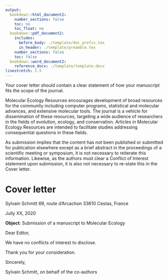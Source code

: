 ```yaml
---
output:
  bookdown::html_document2:
    number_sections: false
    toc: no
    toc_float: no
  bookdown::pdf_document2:
    includes:
      before_body: ./template/doc_prefix.tex
      in_header: ./template/preamble.tex
    number_sections: false
    toc: false
  bookdown::word_document2:
    reference_docx: ./template/template.docx
linestretch: 1.5
---
```


Your cover letter should contain a clear statement of how your manuscript fits the scope of the journal.

Molecular Ecology Resources encourages development of broad resources for the community including computer programs, statistical and molecular advances, and extensive molecular tools.  The journal is a vehicle for dissemination of these resources, targeting a wide audience of researchers in the fields of evolution, ecology, and conservation.  Articles in Molecular Ecology Resources are intended to facilitate studies addressing consequential questions in these fields. 

As submission implies that the content has not been published or submitted for publication elsewhere except as a brief abstract in the proceedings of a scientific meeting or symposium, it is not necessary to reiterate this information.  Likewise, as the authors must clear a Conflict of Interest statement upon submission, it is also not necessary to re-state this in the Cover letter.

# Cover letter

Sylvain Schmitt
69, route d’Arcachon
33610 Cestas, France

Jully XX, 2020

**Object**: Submission of a manuscript to Molecular Ecology

Dear Editor,

<!-- We would like to submit an original research article entitled “Topography shapes the local coexistence of tree species within species complexes of Neotropical forests” for consideration to publish in Oecologia. In this manuscript, we present an original research addressing the effect of topography on the distribution of species complexes and the local coexistence of species within species complexes based on a large inventories of 22 species within 5 species complexes associated to fine-scale topographic and neighbor crowding data.  -->

<!-- Lowland Amazonia includes numerous species-rich tree genera sharing a large amount of genetic variation either because of recent common ancestry and/or recurrent hybridization, forming species complexes. Despite the key role that species complexes play  in understanding Neotropical diversification, and the need for exploiting a diversity of niches for species complexes to thrive, little is known about local coexistence of Neotropical species complexes in sympatry. Combining full forest inventories, high-quality botanical determination, and LiDAR-derived topographic data over 120ha of permanent plots, we used a Bayesian modelling framework to test the role of fine-scale topography and tree neighbourhood on the presence of species complexes and the relative distribution of species within complexes. Species complexes of Neotropical trees were widely spread across topography at the local-scale, while species within species complexes showed pervasive niche differentiation along topographic position, water accumulation, and competition gradients. Our results suggest that both habitat specialisation of species within species complexes and the broad ecological distribution of species complexes might explain the success of these Neotropical species complexes at the regional scale -->

<!-- We believe that this manuscript would be a valuable contribution to Oecologia and attract a large readership as our results contribute to shed some light on species coexistence within the understudied Neotropical species complexes. -->

We have no conflicts of interest to disclose. 

Thank you for your consideration.

Sincerely,

Sylvain Schmitt,
on behalf of the co-authors

